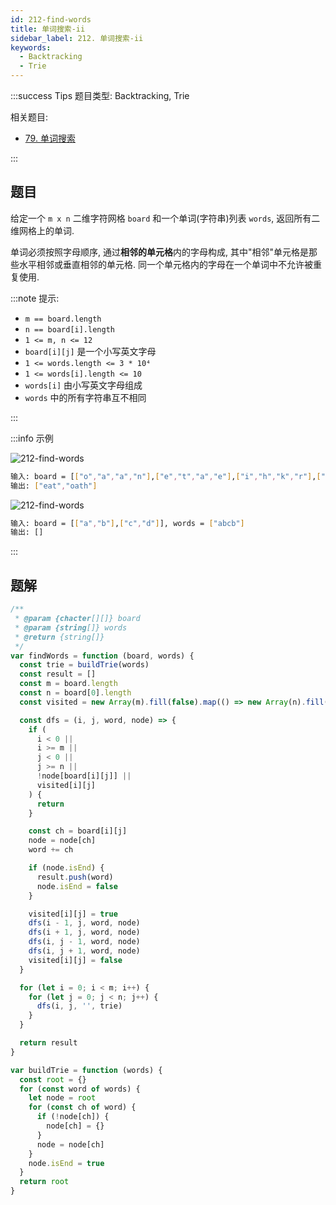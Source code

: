 ```yaml
---
id: 212-find-words
title: 单词搜索-ii
sidebar_label: 212. 单词搜索-ii
keywords:
  - Backtracking
  - Trie
---
```


:::success Tips
题目类型: Backtracking, Trie

相关题目:

- [79. 单词搜索](/leetcode/medium/79-exist)

:::

## 题目

给定一个 `m x n` 二维字符网格 `board` 和一个单词(字符串)列表 `words`, 返回所有二维网格上的单词.

单词必须按照字母顺序, 通过**相邻的单元格**内的字母构成, 
其中"相邻"单元格是那些水平相邻或垂直相邻的单元格. 同一个单元格内的字母在一个单词中不允许被重复使用.

:::note 提示:

- `m == board.length`
- `n == board[i].length`
- `1 <= m, n <= 12`
- `board[i][j]` 是一个小写英文字母
- `1 <= words.length <= 3 * 10⁴`
- `1 <= words[i].length <= 10`
- `words[i]` 由小写英文字母组成
- `words` 中的所有字符串互不相同

:::

:::info 示例

![212-find-words](../../static/img/212-find-words-1.jpg)

```bash
输入: board = [["o","a","a","n"],["e","t","a","e"],["i","h","k","r"],["i","f","l","v"]], words = ["oath","pea","eat","rain"]
输出: ["eat","oath"]
```

![212-find-words](../../static/img/212-find-words-2.jpg)

```bash
输入: board = [["a","b"],["c","d"]], words = ["abcb"]
输出: []
```

:::

## 题解

```ts
/**
 * @param {chacter[][]} board
 * @param {string[]} words
 * @return {string[]}
 */
var findWords = function (board, words) {
  const trie = buildTrie(words)
  const result = []
  const m = board.length
  const n = board[0].length
  const visited = new Array(m).fill(false).map(() => new Array(n).fill(false))

  const dfs = (i, j, word, node) => {
    if (
      i < 0 ||
      i >= m ||
      j < 0 ||
      j >= n ||
      !node[board[i][j]] ||
      visited[i][j]
    ) {
      return
    }

    const ch = board[i][j]
    node = node[ch]
    word += ch

    if (node.isEnd) {
      result.push(word)
      node.isEnd = false
    }

    visited[i][j] = true
    dfs(i - 1, j, word, node)
    dfs(i + 1, j, word, node)
    dfs(i, j - 1, word, node)
    dfs(i, j + 1, word, node)
    visited[i][j] = false
  }

  for (let i = 0; i < m; i++) {
    for (let j = 0; j < n; j++) {
      dfs(i, j, '', trie)
    }
  }

  return result
}

var buildTrie = function (words) {
  const root = {}
  for (const word of words) {
    let node = root
    for (const ch of word) {
      if (!node[ch]) {
        node[ch] = {}
      }
      node = node[ch]
    }
    node.isEnd = true
  }
  return root
}
```
